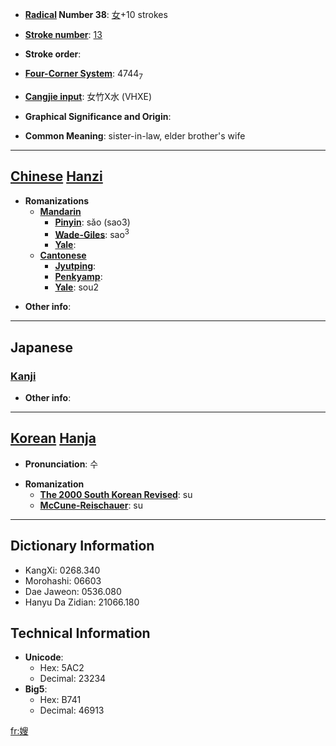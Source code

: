 * '''[[Wiktionary:Chinese radical index| Radical]] Number 38''': [[Wiktionary:Chinese radical index 女|女]]+10 strokes

* '''[[Wiktionary:Chinese total strokes index|Stroke number]]''': [[Wiktionary:Chinese total strokes index 13|13]]

* '''Stroke order''': 

* '''[[Wiktionary:Chinese four corner index|Four-Corner System]]''': 4744<sub>7</sub>

* '''[[Wiktionary:Chinese Cangjie index|Cangjie input]]''': 女竹X水 (VHXE)

* '''Graphical Significance and Origin''': 

* '''Common Meaning''': sister-in-law, elder brother's wife

----

== [[Chinese]] [[Hanzi]] ==

* '''Romanizations'''
** '''[[Mandarin]]'''
*** '''[[Pinyin]]''': sǎo (sao3)
*** '''[[Wade-Giles]]''': sao<sup>3</sup>
*** '''[[Yale]]''': 
** '''[[Cantonese]]'''
*** '''[[Jyutping]]''':
*** '''[[Penkyamp]]''': 
*** '''[[Yale]]''': sou2

* '''Other info''': 

----

==Japanese==
===[[Kanji]]===
{{kanji|on readings=[[そう]] (sō)
|kun readings=[[あにょめ]] (anyome)
}}

* '''Other info''':  

----

== [[Korean]] [[Hanja]] ==

* '''Pronunciation''': 수

* '''Romanization'''
** '''[[The 2000 South Korean Revised Romanization|The 2000 South Korean Revised]]''': su
** '''[[McCune-Reischauer]]''': su

----

== Dictionary Information ==

* KangXi: 0268.340
* Morohashi: 06603
* Dae Jaweon: 0536.080
* Hanyu Da Zidian: 21066.180

== Technical Information ==

* '''Unicode''':
** Hex: 5AC2
** Decimal: 23234
* '''Big5''':
** Hex: B741
** Decimal: 46913

[[fr:嫂]]